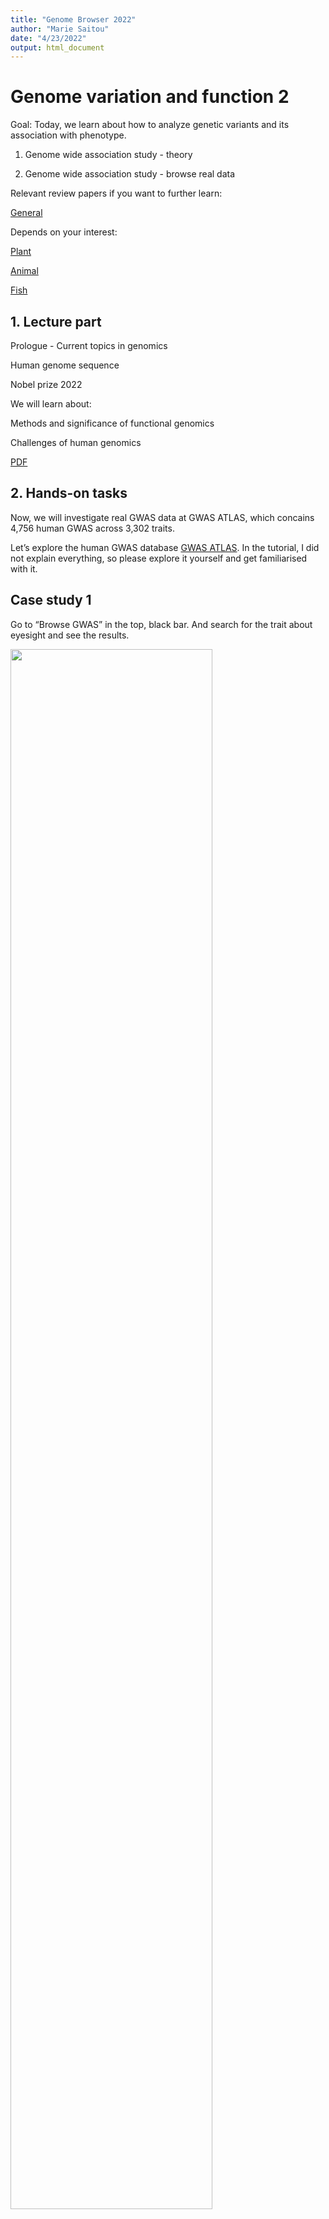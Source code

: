 ```yaml
---
title: "Genome Browser 2022"
author: "Marie Saitou"
date: "4/23/2022"
output: html_document
---
```



# Genome variation and function 2

Goal: Today, we learn about how to analyze genetic variants and its association with phenotype.

(1) Genome wide association study - theory

(2) Genome wide association study - browse real data

Relevant review papers if you want to further learn:

[General](https://www.nature.com/articles/s41576-019-0127-1)

Depends on your interest:

[Plant](https://www.nature.com/articles/nrg.2017.82) 

[Animal](https://www.nature.com/articles/s41576-018-0082-2)

[Fish](https://www.nature.com/articles/s41576-020-0227-y)



## 1. Lecture part 


Prologue - Current topics in genomics 

Human genome sequence 

Nobel prize 2022

We will learn about:

Methods and significance of functional genomics

Challenges of human genomics



[PDF](/assets/Bio322.2022/bio322_2022/Bio322_module2_functional_genomics2.pdf)



## 2. Hands-on tasks


Now, we will investigate real GWAS data at GWAS ATLAS, which concains 4,756 human GWAS across 3,302 traits.

Let's explore the human GWAS database [GWAS ATLAS](https://atlas.ctglab.nl/). In the tutorial, I did not explain everything, so please explore it yourself and get familiarised with it.


## Case study 1

Go to "Browse GWAS" in the top, black bar. And search for the trait about eyesight and see the results.


![](/assets/Bio322.2022/eye.png){width=80%}


## Questions 1

Q1-1. Examine the Manhattan plot. Where do you see the peak? How can we interpret this? 

Q1-2. See the left table. How many individuals were investigated?

Q1-3. How many variants were investigated?

Q1-4. See the bottom Manhattan plot with gene annotations. What is the top-associated gene?

Q1-5. (Discuss within groups) - Do some literature search about the top-associated gene and assume how this gene is associated with the trait, "Reason for glasses/contact lenses: For short-sightedness".


### Result 1
<details>
  <summary> **Click to display**</summary>      
  
https://atlas.ctglab.nl/traitDB/3539

A1-1. There are multiple peaks, in the chromosomes 1, 2, 4, 6, 8, 10, 15...  The obserbation implies that multiple loci are associated with this trait (The trait is polygenic).

A1-2. 78647 samples (See the left box, "N")

A1-3. 9223534 SNPs (See the left box, "Nshps")

A1-4. Reference: T. Alternative: TAGACACTGTCTACCGAAATGTAGACACTGTCTACCGAAATG

A1-5. Discuss within groups.

</details> 


## Case study 2

Go to "Browse GWAS" in the top, black bar. And search for the trait about hair morphology and see the results.


![](/assets/Bio322.2022/hair.png){width=80%}

## Questions 2

Q2-1. Examine the Manhattan plot. Where do you see the peak? How can we interpret this? 

Q2-2. See the left table. How many individuals were investigated?

Q2-3. How many variants were investigated?

Q2-4. See the table under the Manhattan plot with gene annotations. What is the ID of top-associated SNP? (SNP ID: rsXXXXX)

Q2-5. Discuss within the groups - Go to [GGV map browser](https://popgen.uchicago.edu/ggv/) and enter the SNP ID above to see the global distribution of this variant. "A" is the straight hair allele, and "G" is the curly hair allele. What can we estimate from the map?





### Result 2
<details>
  <summary> **Click to display**</summary>      

https://atlas.ctglab.nl/traitDB/4023


A2-1. There is one big peak at chromosome 2. It is plausible that one genetic factor with very strong effect is associated with this trait.

A2-2. 4878 individuals

A2-3. 560921 SNPs

A2-4. rs260643 

A2-5. Discuss within groups. 

</details> 




